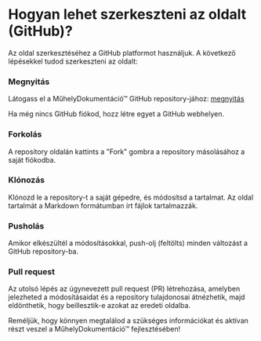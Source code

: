 
# Hogyan lehet szerkeszteni az oldalt (GitHub)?

Az oldal szerkesztéséhez a GitHub platformot használjuk. A következő lépésekkel tudod szerkeszteni az oldalt:

<Steps>

### Megnyitás

Látogass el a MűhelyDokumentáció™ GitHub repository-jához: [megnyitás](https://github.com/barnagoz/eam)

Ha még nincs GitHub fiókod, hozz létre egyet a GitHub webhelyen.

### Forkolás

A repository oldalán kattints a "Fork" gombra a repository másolásához a saját fiókodba.

### Klónozás

Klónozd le a repository-t a saját gépedre, és módosítsd a tartalmat. Az oldal tartalmát a Markdown formátumban írt fájlok tartalmazzák.

### Pusholás

Amikor elkészültél a módosításokkal, push-olj (feltölts) minden változást a GitHub repository-ba.

### Pull request

Az utolsó lépés az úgynevezett pull request (PR) létrehozása, amelyben jelezheted a módosításaidat és a repository tulajdonosai átnézhetik, majd eldönthetik, hogy beillesztik-e azokat az eredeti oldalba.

</Steps>

Reméljük, hogy könnyen megtalálod a szükséges információkat és aktívan részt veszel a MűhelyDokumentáció™ fejlesztésében!
